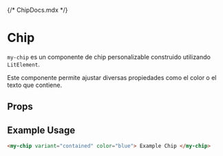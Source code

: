 {/* ChipDocs.mdx */}


<Meta of={ChipStories} />

# Chip

`my-chip` es un componente de chip personalizable construido utilizando `LitElement`.

<Primary />

Este componente permite ajustar diversas propiedades como el color o el texto que contiene.

## Props

<Controls />

## Example Usage

```html
<my-chip variant="contained" color="blue"> Example Chip </my-chip>
```
